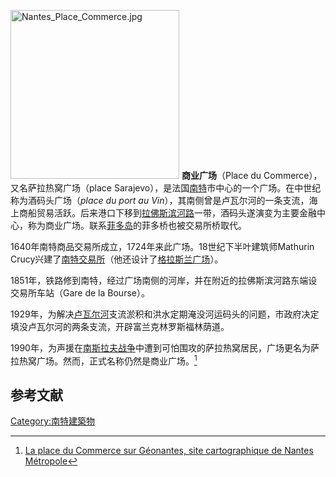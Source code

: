 [[File:Nantes_Place_Commerce.jpg|270px]]
'''商业广场'''（Place du Commerce），又名萨拉热窝广场（place Sarajevo），是法国[[南特|南特]]市中心的一个广场。在中世纪称为酒码头广场（''place du port au Vin''），其南侧曾是卢瓦尔河的一条支流，海上商船贸易活跃。后来港口下移到[[拉佛斯滨河路|拉佛斯滨河路]]一带，酒码头遂演变为主要金融中心，称为商业广场。联系[[菲多岛|菲多岛]]的菲多桥也被交易所桥取代。  

1640年南特商品交易所成立，1724年来此广场。18世纪下半叶建筑师Mathurin Crucy兴建了[[南特交易所|南特交易所]]（他还设计了[[格拉斯兰广场|格拉斯兰广场]]）。 

1851年，铁路修到南特，经过广场南侧的河岸，并在附近的拉佛斯滨河路东端设交易所车站（Gare de la Bourse）。 

1929年，为解决[[卢瓦尔河|卢瓦尔河]]支流淤积和洪水定期淹没河运码头的问题，市政府决定填没卢瓦尔河的两条支流，开辟富兰克林罗斯福林荫道。 

1990年，为声援在[[南斯拉夫战争|南斯拉夫战争]]中遭到可怕围攻的萨拉热窝居民，广场更名为萨拉热窝广场。然而，正式名称仍然是商业广场。<ref>[http://www.geo.nantes.fr/scripts/hsrun.hse/commgeo/commgeo/StateId/DPCqeyTFjAH-zkZqbvc4WYvZYQGEG-UBHs/HAHTpage/CadrageVoie?ListRechercheVoie=1090653&btnRechercher.x=47&btnRechercher.y=10 La place du Commerce sur Géonantes, site cartographique de Nantes Métropole]{{dead link|date=2017年12月 |bot=InternetArchiveBot |fix-attempted=yes }}</ref>

== 参考文献 ==
{{References}}

[[Category:南特建築物|Category:南特建築物]]